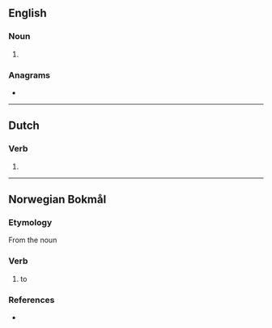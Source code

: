 ==English==

===Noun===
{{en-noun}}

# {{obsolete spelling of|storm|lang=en}}

===Anagrams===
* {{anagrams|en|Strome|metros|romset}}

----

==Dutch==

===Verb===
{{nl-verb-form}}

# {{nl-verb form of|n=sg|t=pres|m=subj|stormen}}

----

==Norwegian Bokmål==

===Etymology===
From the noun {{m|nb|storm}}

===Verb===
{{head|nb|verb|imperative|storm|present tense|stormer|passive|stormes|simple past and past participle|storma|or|stormet|present participle|stormende}}

# to {{l|en|storm}}

===References===
* {{R:The Bokmål Dictionary}}
